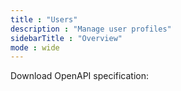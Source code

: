 ---
title : "Users"
description : "Manage user profiles"
sidebarTitle : "Overview"
mode : wide
---

Download OpenAPI specification:
<CardGroup>
<a href="/swagger.json" download="swagger.json" target="_blank">
    <Card
    title="Download"
    icon="download"
    iconType="solid"
    horizontal={true}
    />
</a>
</CardGroup>


